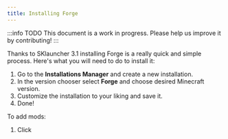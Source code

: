 ```yaml
---
title: Installing Forge
---
```


:::info TODO
This document is a work in progress. Please help us improve it by contributing!
:::

Thanks to SKlauncher 3.1 installing Forge is a really quick and simple process. Here's what you will need to do to install it:

1. Go to the **Installations Manager** and create a new installation.
2. In the version chooser select **Forge** and choose desired Minecraft version.
3. Customize the installation to your liking and save it.
4. Done!

To add mods:

1. Click
